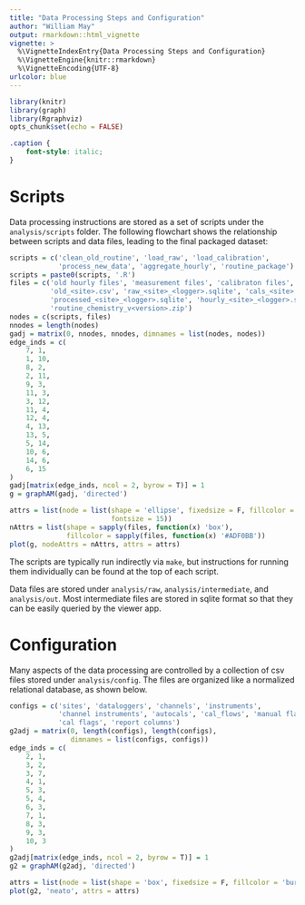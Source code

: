 ```yaml
---
title: "Data Processing Steps and Configuration"
author: "William May"
output: rmarkdown::html_vignette
vignette: >
  %\VignetteIndexEntry{Data Processing Steps and Configuration}
  %\VignetteEngine{knitr::rmarkdown}
  %\VignetteEncoding{UTF-8}
urlcolor: blue
---
```


```r
library(knitr)
library(graph)
library(Rgraphviz)
opts_chunk$set(echo = FALSE)
```

```css
.caption {
	font-style: italic;
}
```

# Scripts

Data processing instructions are stored as a set of scripts under the
`analysis/scripts` folder. The following flowchart shows the relationship
between scripts and data files, leading to the final packaged dataset:

```r
scripts = c('clean_old_routine', 'load_raw', 'load_calibration',
            'process_new_data', 'aggregate_hourly', 'routine_package')
scripts = paste0(scripts, '.R')
files = c('old hourly files', 'measurement files', 'calibraton files',
          'old_<site>.csv', 'raw_<site>_<logger>.sqlite', 'cals_<site>.sqlite',
          'processed_<site>_<logger>.sqlite', 'hourly_<site>_<logger>.sqlite',
          'routine_chemistry_v<version>.zip')
nodes = c(scripts, files)
nnodes = length(nodes)
gadj = matrix(0, nnodes, nnodes, dimnames = list(nodes, nodes))
edge_inds = c(
    7, 1,
    1, 10,
    8, 2,
    2, 11,
    9, 3,
    11, 3,
    3, 12,
    11, 4,
    12, 4,
    4, 13,
    13, 5,
    5, 14,
    10, 6,
    14, 6,
    6, 15
)
gadj[matrix(edge_inds, ncol = 2, byrow = T)] = 1
g = graphAM(gadj, 'directed')

attrs = list(node = list(shape = 'ellipse', fixedsize = F, fillcolor = 'gray88',
                         fontsize = 15))
nAttrs = list(shape = sapply(files, function(x) 'box'),
              fillcolor = sapply(files, function(x) '#ADF0BB'))
plot(g, nodeAttrs = nAttrs, attrs = attrs)
```

The scripts are typically run indirectly via `make`, but instructions for
running them individually can be found at the top of each script.

Data files are stored under `analysis/raw`, `analysis/intermediate`, and
`analysis/out`. Most intermediate files are stored in sqlite format so that they
can be easily queried by the viewer app.

# Configuration

Many aspects of the data processing are controlled by a collection of csv files
stored under `analysis/config`. The files are organized like a normalized
relational database, as shown below.

```r
configs = c('sites', 'dataloggers', 'channels', 'instruments',
            'channel instruments', 'autocals', 'cal_flows', 'manual flags',
            'cal flags', 'report columns')
g2adj = matrix(0, length(configs), length(configs),
               dimnames = list(configs, configs))
edge_inds = c(
    2, 1,
    3, 2,
    3, 7,
    4, 1,
    5, 3,
    5, 4,
    6, 3,
    7, 1,
    8, 3,
    9, 3,
    10, 3
)
g2adj[matrix(edge_inds, ncol = 2, byrow = T)] = 1
g2 = graphAM(g2adj, 'directed')

attrs = list(node = list(shape = 'box', fixedsize = F, fillcolor = 'burlywood2'))
plot(g2, 'neato', attrs = attrs)
```
